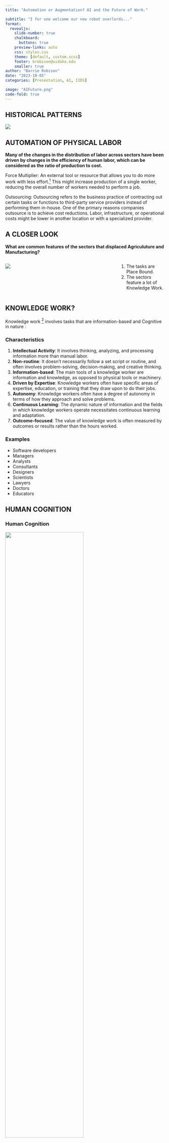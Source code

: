 ```yaml
---
title: "Automation or Augmentation? AI and the Future of Work."

subtitle: "I for one welcome our new robot overlords..."
format:
  revealjs: 
    slide-number: true
    chalkboard: 
      buttons: true
    preview-links: auto
    css: styles.css
    theme: [default, custom.scss]
    footer: brobison@uidaho.edu
    smaller: true
author: "Barrie Robison"
date: "2023-10-05"
categories: [Presentation, AI, IIDS]

image: "AIFuture.png"
code-fold: true
---
```


## HISTORICAL PATTERNS

![](us-employment-share2.jpg)

## AUTOMATION OF PHYSICAL LABOR

**Many of the changes in the distribution of labor across sectors have been driven by changes in the efficiency of human labor, which can be considered as the ratio of production to cost.**

[Force Multiplier:]{.red} An external tool or resource that allows you to do more work with less effort.[^1] This might increase production of a single worker, reducing the overall number of workers needed to perform a job.

[^1]: The term originally comes from the military context, but it has been widely adopted in business, technology, and other fields to describe a factor that dramatically amplifies the effectiveness of a group or system.

[Outsourcing:]{.red} Outsourcing refers to the business practice of contracting out certain tasks or functions to third-party service providers instead of performing them in-house. One of the primary reasons companies outsource is to achieve cost reductions. Labor, infrastructure, or operational costs might be lower in another location or with a specialized provider.

## A CLOSER LOOK

**What are common features of the sectors that displaced Agriculuture and Manufacturing?**

::: columns
::: {.column width="70%"}
![](us-employment-sharebottom.png)
:::

::: {.column width="30%"}
::: incremental
1.  The tasks are [Place Bound]{.red}.
2.  The sectors feature a lot of [Knowledge Work]{.red}.
:::
:::
:::

## KNOWLEDGE WORK?

Knowledge work [^2] involves tasks that are information-based and [Cognitive]{.red} in nature :

[^2]: "Knowledge Work" is a term coined by Peter Drucker in his 1959 book "Landmarks of Tomorrow."

::: panel-tabset
### Characteristics

::: small
1.  **Intellectual Activity**: It involves thinking, analyzing, and processing information more than manual labor.
2.  **Non-routine**: It doesn't necessarily follow a set script or routine, and often involves problem-solving, decision-making, and creative thinking.
3.  **Information-based**: The main tools of a knowledge worker are information and knowledge, as opposed to physical tools or machinery.
4.  **Driven by Expertise**: Knowledge workers often have specific areas of expertise, education, or training that they draw upon to do their jobs.
5.  **Autonomy**: Knowledge workers often have a degree of autonomy in terms of how they approach and solve problems.
6.  **Continuous Learning**: The dynamic nature of information and the fields in which knowledge workers operate necessitates continuous learning and adaptation.
7.  **Outcome-focused**: The value of knowledge work is often measured by outcomes or results rather than the hours worked.
:::

### Examples

-   Software developers
-   Managers
-   Analysts
-   Consultants
-   Designers
-   Scientists
-   Lawyers
-   Doctors
-   Educators
:::

## HUMAN COGNITION

::: panel-tabset
### Human Cognition

![](humancognition.png){.absolute height="70%"}

### Knowledge Work

::: small
1.  **Intellectual Activity**: It involves thinking, analyzing, and processing information more than manual labor.
2.  **Non-routine**: It doesn't necessarily follow a set script or routine, and often involves problem-solving, decision-making, and creative thinking.
3.  **Information-based**: The main tools of a knowledge worker are information and knowledge, as opposed to physical tools or machinery.
4.  **Driven by Expertise**: Knowledge workers often have specific areas of expertise, education, or training that they draw upon to do their jobs.
5.  **Autonomy**: Knowledge workers often have a degree of autonomy in terms of how they approach and solve problems.
6.  **Continuous Learning**: The dynamic nature of information and the fields in which knowledge workers operate necessitates continuous learning and adaptation.
7.  **Outcome-focused**: The value of knowledge work is often measured by outcomes or results rather than the hours worked.
:::
:::

## HUMAN COGNITIVE LABOR[^3]

[^3]: Human cognitive labor refers to tasks and functions that require human intellectual processes, such as thinking, understanding, learning, and problem-solving. While physical labor is centered on manual and bodily tasks, cognitive labor emphasizes mental processes and the application of knowledge.

**Aspects of human cognitive labor:**

::: small
1.  **Problem Solving**: Identifying complex issues and reviewing related information to develop and evaluate options and implement solutions.
2.  **Decision Making**: Considering the relative costs and benefits of potential actions to choose the most appropriate one.
3.  **Analysis**: Examining data or information and breaking it down to understand its structure, trends, or implications.
4.  **Learning and Adaptation**: Acquiring new knowledge and skills and adjusting to new information or circumstances.
5.  **Creativity**: Generating new ideas, concepts, or solutions.
6.  **Planning**: Determining how a system or operation should work and how changes in conditions, operations, and environments will affect outcomes.
7.  **Communication**: Conveying information effectively, both verbally and in writing. This also includes the ability to listen and understand information from others.
8.  **Emotional Intelligence**: Recognizing, understanding, and managing our own emotions while also recognizing, understanding, and influencing the emotions of others.
:::

## SOME EXAMPLES

-   Here is a contract and our contract guidelines. Review and red-line the contract.

-   Does this Animal Care protocol conform to the federal guidelines?

-   I have a fever and a cough. What is wrong with me?

-   Gather data from these documents and summarize/analyze it.

-   How does this job applicant align with the needs described in our job description?

**These [tasks]{.red} are difficult to automate because their inputs are complex, unstructured, and highly variable. They require human Cognitive Labor.**

## AUTOMATION OF COGNITIVE LABOR

**"The future is already here — it's just not very evenly distributed."** [^4]

[^4]: William Gibson (a science fiction author) made this observation to highlight how technological advancements and innovations might be present in certain places or among specific groups, but they haven't yet permeated all levels of society or all geographic areas. The quote encapsulates the idea that the future, in many ways, exists in pockets in the present, but its widespread adoption and distribution are yet to occur.

## ARTIFICIAL INTELLIGENCE

Summarizing the history of AI and creating a visual timeline is an example of [Knowledge Work]{.red}. It requires [Cognitive Labor]{.red} on my part. Cognitive labor is hard.

::: panel-tabset
### History of AI

[AI has a long and interesting history that I need to summarize...](https://www.analyticsvidhya.com/blog/2023/07/the-fascinating-evolution-of-generative-ai/){target="_blank"}

### Visual Timeline

[I'd rather have a graph](https://chat.openai.com/share/908127b8-fe2a-41c3-8989-961489ccfd66){target="_blank"}

::: incremental
1.  Making a graph is hard.

2.  Except it isn't.. ![](fulltimelinegraph.png){.absolute right="0" bottom="50" height="70%"}
:::
:::

## 2022: A TIPPING POINT

![](recenttimeline.jpeg)

## GENERATIVE AI

[Generative Artificial Intelligence]{.red} describes a group of algorithms or models that can be used to create new content, including text, code, images, video, audio, and simulations.

::: columns
::: {.column .small width="40%"}
**Examples:**

ChatGPT: Text to Text [Generative Pretrained Transformer]{.red} with a chat interface

MidJourney: Text to Image

an abstract representation of an unemployment line caused by the emergence of artificial general intelligence, glowing blue computational network, photorealistic, dark technology, dark academia

KaiberAI: text to video

A Dystopian cyberpunk future where humans battle against cybernetic abominations from the works of the Lovecraftian Cthulhu Mythos. in the style of Photo real, hyper-realistic, high dynamic range, rich colors, lifelike textures, 8K UHD, high color depth, Nikon D 850, Kodak Portra 400, Fujifilm XT

Mubert: text to music.

Hardtechno Dark John Carpenter Synth
:::

::: {.column width="60%"}
![](AIFuture.mp4){.absolute .width="60%"}
:::
:::

## LARGE LANGUAGE MODELS (LLM)

A type of AI model designed to understand and generate human-like text.

::: aside
Nvidia (the company that makes GPUs) has great learning resources on AI. [This one](https://www.nvidia.com/en-us/glossary/data-science/large-language-models/) is a great summary of the significance of LLMs
:::

::: panel-tabset
### Key Characteristics

1.  **Model Type**: Subset of deep learning within machine learning.
2.  **Architecture**: Commonly based on the Transformer architecture.
3.  **Size**: Contains billions to trillions of parameters.

### Training and Capabilities

1.  **Training Data**: Trained on vast datasets, including books, articles, and web content.
2.  **Functionality**: Generates coherent text, answers questions, translates, summarizes, and more.
3.  **Transfer Learning**: Fine-tuned on specific datasets for specialized tasks.

### Limitations

1.  Generates based on training data patterns.
2.  Doesn't "understand" like humans.
3.  Can produce incorrect or nonsensical answers.
4.  Influenced by biases in training data.
:::

## CAPABILITIES

![](images/gptexamresults.jpg){.absolute height="80%"}

::: aside
arXiv:2303.10130v5 \[econ.GN\] 21 Aug 2023
:::

## TASKS ARE OPERATIONS

**Human Cognitive Tasks**

Input Human Output

**LLM Operations**

Prompt Model Response

## LLM OPERATIONS

::: aside
These categories and their descriptions on the next three slides are from material by [David Shapiro](https://www.youtube.com/@4IR.David.Shapiro), particularly his [video on Prompt Engineering](https://www.youtube.com/watch?v=aq7fnqzeaPc&list=PLV3Fr1UUO9bGRNgCadLldVVZu8OHzJpbY&index=3&t=732s)
:::

### [Reductive]{.red}

Take a large amount of text and produce a smaller output.

Input is larger than the output.

### [Transformative]{.red}

Transmute the input into a new format.

Input and output are roughly the same size and/or meaning.

### [Generative]{.red}

Generate a large amount of text from a small set of instructions or data.

Input is smaller than the output.

## REDUCTIVE OPERATIONS

**Take a large amount of text and produce a smaller output.**

::: small
-   **Summarization:** Say the same thing with fewer words.
    -   Can use list, notes, executive summary.
-   **Distillation:** Purify the underlying principles or facts.
    -   Remove all the noise, extract axioms, foundations, etc.
-   **Extraction:** Retrieve specific kinds of information.
    -   Question answering, listing names, extracting dates, etc.
-   **Characterizing:** Describe the content of the text.
    -   Describe either the text as a whole, or within the subject.
-   **Analyzing:** Find patterns or evaluate against a framework.
    -   Structural analysis, rhetorical analysis, etc
-   **Evaluation:** Measuring, grading, or judging the content.
    -   Grading papers, evaluating against morals
-   **Critiquing:** Provide feedback within the context of the text.
    -   Provide recommendations for improvement
:::

## Transformation Operations

**Transmute the input into another format. Input and output are roughly the same size and/or meaning.**

::: small
-   **Reformatting**: Change the presentation only.
    -   Prose to screenplay, XML to JSON
-   **Refactoring**: Achieve same results with more efficiency.
    -   Say the same exact thing, but differently
-   **Language Change**: Translate between languages.
    -   English to Russian, C++ to Python
-   **Restructuring**: Optimize structure for logical flow, etc.
    -   Change order, add or remove structure
-   **Modification**: Rewrite copy to achieve different intention.
    -   Change tone, formality, diplomacy, style, etc
-   **Clarification**: Make something more comprehensible.
    -   Embellish or more clearly articulate
:::

## Generative Operations

**Generate a large amount of text from a small set of instructions or data.**

::: small
-   **Drafting**: Generate a draft of some kind of document.
    -   Code, fiction, legal copy, KB, science, storytelling
-   **Planning**: Given parameters, come up with plans.
    -   Actions, projects, objectives, missions, constraints, context.
-   **Brainstorming**: Use imagine to list out possibilities.
    -   Ideation, exploration of possibilities, problem solving, hypothesizing
-   **Amplification**: Articulate and explicate something further.
    -   Expanding and expounding, riffing on stuff
:::

## CRITICAL DETAILS

::: panel-tabset
### Prompt

**What are the characteristics of your task?**

-   Operation Type: Reductive, Transformative, or Generative?
-   Size: [Tokens]{.red} How much information do you need to send to the model?
-   Context: What other relevant information/data is required? Where is it?
-   Format: Text only? File uploads? .pdf, .csv, .json, .docx, .xlsx, .pptx, .jpg, .png, etc
-   Quality: [Prompt Engineering]{.red}

### Model

**There are a TON of different Models and they vary substantially.**

-   Size
-   Cost
-   Security
-   Context Window
-   Input Types
-   Training Data
-   Type: Conversational Agent vs Task Oriented Agent
-   Specificity/Flexibility
-   License

### Response

**How do evaluate the quality of the response?**

-   Accuracy
-   Consistency
-   Creativity
-   Size
-   Format
-   Specificity
:::

## LATENT CONTENT

**Knowledge, facts, concepts, and information that is "embedded" in the model and must be "activated" by correct prompting.**

Latent content only originates from [Training Data]{.red}.

**Examples:**

-   World Knowledge: General facts and understanding of the world.
-   Scientific Information: Embedded data on scientific principles.
-   Cultural Knowledge: Information on cultures and social norms.
-   Historical Knowledge: Data on past events and figures.
-   Languages: Language structures, vocabulary, and syntax.

## EMERGENT CAPABILITIES

The abilities of Large Language Models (LLMs) that arise as a result of their extensive training on vast datasets, even if those capabilities were not explicitly "taught" or "programmed" into the model.

::: small
1.  **Unintended Abilities**: Emergent capabilities might lead the model to perform tasks it wasn't explicitly trained for. For example, an [LLM might be trained on general text but can still translate between languages]{.red}, write in different styles, or even generate code.

2.  **Beyond Training Data**: While LLMs are trained on specific data, the patterns they recognize can be generalized to a variety of tasks. This generalization can sometimes lead to surprising and useful outputs, as well as unintended or harmful ones.

3.  **Complex Interactions**: The interactions between the numerous parameters in LLMs can lead to behaviors that aren't immediately predictable from the training data alone. These behaviors arise from the complex, multi-dimensional relationships the model has learned.

4.  **Potential and Pitfalls**: Emergent capabilities can be both an asset and a liability. On one hand, they showcase the flexibility and adaptability of LLMs. On the other, they can result in outputs that are unexpected, inaccurate, or even biased.

5.  **Example - Metaphor Understanding**: While not explicitly trained to understand metaphors, an LLM might still be able to interpret and generate metaphoric language due to its exposure to diverse linguistic constructs in its training data.

6.  **Example - Creativity**: LLMs can generate creative text, poetry, or stories. While they don't "understand" creativity in the human sense, their vast training allows them to mimic creative constructs.

7.  **Limitations**: Despite their emergent capabilities, LLMs have limitations. They don't truly "understand" concepts in the way humans do, and their outputs are entirely based on patterns in the data they've seen.
:::

## HALLUCINATION

Instances where the model generates information that is not accurate, not based on its training data, or simply fabricated. Essentially, the model "hallucinates" details that aren't grounded in reality or the facts it has been trained on.

::: small
1.  **Origin of the Term**: The term "hallucination" is borrowed from human psychology, where it refers to perceiving things that aren't present in reality. When applied to LLMs, it captures the idea that the model sometimes produces outputs that aren't reflective of real facts or the content it was trained on.

2.  **Causes**: Hallucinations can be caused by various factors, including the model misinterpreting the input, over-generalizing from its training data, or trying to complete ambiguous queries with details it "invents" on the spot.

3.  **Common in Open-ended Queries**: LLMs are more prone to hallucinate when given open-ended prompts or when there's a lack of specific context. In these situations, the model might fill in gaps with fabricated details.

4.  **Concerns**: Hallucinations are a concern, especially when users rely on LLMs for accurate information. They highlight the importance of treating outputs from LLMs as suggestions or starting points rather than definitive answers.

5.  **Mitigation**: Efforts to mitigate hallucinations in LLMs include refining model architectures, improving training data, and employing post-training fine-tuning or validation processes. Additionally, user feedback and iterative development are crucial for identifying and reducing such issues.
:::

## AUTOMATION OF COGNITIVE LABOR

### Tasks are Operations

Complex job functions are often a series of tasks.

::: small
1.  Treat each task as an information problem.

    -   You have various information needs for each process or task
    -   Information comes from various sources
    -   You perform different transformations on the information

2.  Define each task in terms of Operations.

    -   Shrinking: Summarization, extraction, classification
    -   Translation: Changing from one format to another
    -   Expanding: Brainstorming, synthesizing, drafting

3.  [Prompt Engineering](https://www.promptengineering.org/what-are-large-language-model-llm-agents/): The creation of the prompt is carefully engineered to provide optimal instructions and context to the LLM. Factors like tone, point of view, and conversational style help steer the LLM's response.

4.  [Model Selection](https://huggingface.co/models): Huggingface.co currently features 350,247 models and they have a [leaderboard](https://huggingface.co/models) for performance!

5.  Evaluate the response(s) against data you trust.
:::

## EXAMPLES

### Award Letter (Extraction)

I need to extract the information from this award letter and put it in our database.

### PDF Grey Literature (Extraction)

I found this cool data report with a bunch of data that I need for my analysis.

### Contract Review (Evaluation)

Does this contract adhere to our review criteria?

### others

## AGI

::: aside
https://cft.vanderbilt.edu/guides-sub-pages/blooms-taxonomy/
:::

![](images/Blooms-Taxonomy.jpg)

## Resources

::: small
https://www.youtube.com/@samwitteveenai

https://www.youtube.com/@4IR.David.Shapiro

https://www.youtube.com/@mreflow

https://www.futuretools.io

https://snorkel.ai/large-language-models-llms/

https://www.mckinsey.com/mgi/our-research/generative-ai-and-the-future-of-work-in-america

https://thehill.com/opinion/congress-blog/3913530-artificial-intelligence-is-not-going-to-take-all-our-jobs/

https://arxiv.org/abs/2303.10130

https://www.analyticsvidhya.com/blog/2023/07/the-fascinating-evolution-of-generative-ai/

https://kyleake.medium.com/data-behind-the-large-language-models-llm-gpt-and-beyond-8b34f508b5de

https://arxiv.org/pdf/2303.08774.pdf

https://www.fiddler.ai/blog/the-missing-link-in-generative-aimonit

https://www.fiddler.ai/blog/the-missing-link-in-generative-ai

https://www.mckinsey.com/featured-insights/mckinsey-explainers/what-is-generative-ai

https://www.nvidia.com/en-us/glossary/data-science/large-language-models/

https://blogs.nvidia.com/blog/2023/01/26/what-are-large-language-models-used-for/

https://www.promptengineering.org/what-are-large-language-model-llm-agents/
:::
